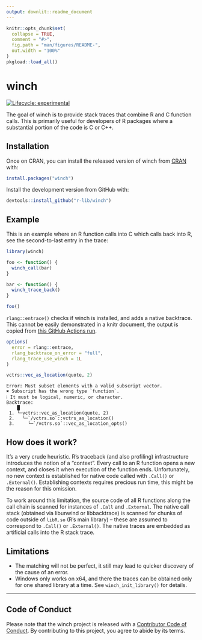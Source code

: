 ```yaml
---
output: downlit::readme_document
---
```


<!-- README.md is generated from README.Rmd. Please edit that file -->

```r
knitr::opts_chunk$set(
  collapse = TRUE,
  comment = "#>",
  fig.path = "man/figures/README-",
  out.width = "100%"
)
pkgload::load_all()
```

# winch

<!-- badges: start -->
[![Lifecycle: experimental](https://img.shields.io/badge/lifecycle-experimental-orange.svg)](https://www.tidyverse.org/lifecycle/#experimental)
<!-- badges: end -->

The goal of winch is to provide stack traces that combine R and C function calls.
This is primarily useful for developers of R packages where a substantial portion of the code is C or C++.


## Installation

Once on CRAN, you can install the released version of winch from [CRAN](https://CRAN.R-project.org) with:

``` r
install.packages("winch")
```

Install the development version from GitHub with:

``` r
devtools::install_github("r-lib/winch")
```

## Example

This is an example where an R function calls into C which calls back into R, see the second-to-last entry in the trace:

```r
library(winch)

foo <- function() {
  winch_call(bar)
}

bar <- function() {
  winch_trace_back()
}

foo()
```

`rlang::entrace()` checks if winch is installed, and adds a native backtrace.
This cannot be easily demonstrated in a knitr document, the output is copied from [this GitHub Actions run](https://github.com/r-prof/winch/runs/1147640026?check_suite_focus=true#step:12:169).

```r
options(
  error = rlang::entrace,
  rlang_backtrace_on_error = "full",
  rlang_trace_use_winch = 1L
)

vctrs::vec_as_location(quote, 2)
```

```
Error: Must subset elements with a valid subscript vector.
✖ Subscript has the wrong type `function`.
ℹ It must be logical, numeric, or character.
Backtrace:
    █
 1. └─vctrs::vec_as_location(quote, 2)
 2.   └─`/vctrs.so`::vctrs_as_location()
 3.     └─`/vctrs.so`::vec_as_location_opts()
 ```


## How does it work?

It's a very crude heuristic.
R's traceback (and also profiling) infrastructure introduces the notion of a "context".
Every call to an R function opens a new context, and closes it when execution of the function ends.
Unfortunately, no new context is established for native code called with `.Call()` or `.External()`.
Establishing contexts requires precious run time, this might be the reason for this omission.

To work around this limitation, the source code of all R functions along the call chain is scanned for instances of `.Call` and `.External`.
The native call stack (obtained via libunwind or libbacktrace) is scanned for chunks of code outside of `libR.so` (R's main library) -- these are assumed to correspond to `.Call()` or `.External()`.
The native traces are embedded as artificial calls into the R stack trace.

## Limitations

- The matching will not be perfect, it still may lead to quicker discovery of the cause of an error.
- Windows only works on x64, and there the traces can be obtained only for one shared library at a time. See `winch_init_library()` for details.

---

## Code of Conduct

Please note that the winch project is released with a [Contributor Code of Conduct](https://contributor-covenant.org/version/2/0/CODE_OF_CONDUCT.html). By contributing to this project, you agree to abide by its terms.
